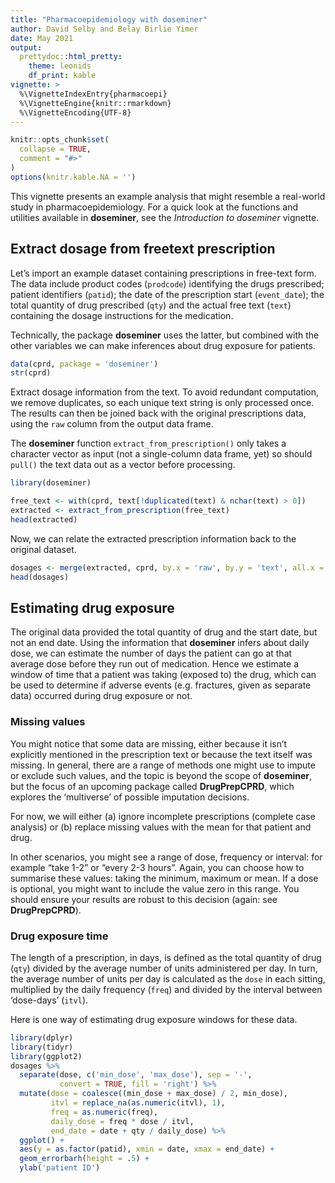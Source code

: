 ---
title: "Pharmacoepidemiology with doseminer"
author: David Selby and Belay Birlie Yimer
date: May 2021
output:
  prettydoc::html_pretty:
    theme: leonids
    df_print: kable
vignette: >
  %\VignetteIndexEntry{pharmacoepi}
  %\VignetteEngine{knitr::rmarkdown}
  %\VignetteEncoding{UTF-8}
---

```{r setup, include = FALSE}
knitr::opts_chunk$set(
  collapse = TRUE,
  comment = "#>"
)
options(knitr.kable.NA = '')
```

This vignette presents an example analysis that might resemble a real-world study in pharmacoepidemiology.
For a quick look at the functions and utilities available in **doseminer**, see the _Introduction to doseminer_ vignette.

## Extract dosage from freetext prescription

Let's import an example dataset containing prescriptions in free-text form.
The data include product codes (`prodcode`) identifying the drugs prescribed; patient identifiers (`patid`); the date of the prescription start (`event_date`); the total quantity of drug prescribed (`qty`) and the actual free text (`text`) containing the dosage instructions for the medication.

Technically, the package **doseminer** uses the latter, but combined with the other variables we can make inferences about drug exposure for patients.

```{r import}
data(cprd, package = 'doseminer')
str(cprd)
```

Extract dosage information from the text.
To avoid redundant computation, we remove duplicates, so each unique text string is only processed once. The results can then be joined back with the original prescriptions data, using the `raw` column from the output data frame.

The **doseminer** function `extract_from_prescription()` only takes a character vector as input (not a single-column data frame, yet) so should `pull()` the text data out as a vector before processing.

```{r message = FALSE}
library(doseminer)

free_text <- with(cprd, text[!duplicated(text) & nchar(text) > 0])
extracted <- extract_from_prescription(free_text)
head(extracted)
```

Now, we can relate the extracted prescription information back to the original dataset.

```{r}
dosages <- merge(extracted, cprd, by.x = 'raw', by.y = 'text', all.x = TRUE)
head(dosages)
```

## Estimating drug exposure

The original data provided the total quantity of drug and the start date, but not an end date.
Using the information that **doseminer** infers about daily dose, we can estimate the number of days the patient can go at that average dose before they run out of medication.
Hence we estimate a window of time that a patient was taking (exposed to) the drug, which can be used to determine if adverse events (e.g. fractures, given as separate data) occurred during drug exposure or not.

### Missing values

You might notice that some data are missing, either because it isn't explicitly mentioned in the prescription text or because the text itself was missing.
In general, there are a range of methods one might use to impute or exclude such values, and the topic is beyond the scope of **doseminer**, but the focus of an upcoming package called **DrugPrepCPRD**, which explores the 'multiverse' of possible imputation decisions.

For now, we will either (a) ignore incomplete prescriptions (complete case analysis) or (b) replace missing values with the mean for that patient and drug.

In other scenarios, you might see a range of dose, frequency or interval: for example "take 1-2" or "every 2-3 hours".
Again, you can choose how to summarise these values: taking the minimum, maximum or mean.
If a dose is optional, you might want to include the value zero in this range.
You should ensure your results are robust to this decision (again: see **DrugPrepCPRD**).

### Drug exposure time

The length of a prescription, in days, is defined as the total quantity of drug (`qty`) divided by the average number of units administered per day.
In turn, the average number of units per day is calculated as the `dose` in each sitting, multiplied by the daily frequency (`freq`) and divided by the interval between 'dose-days' (`itvl`).

Here is one way of estimating drug exposure windows for these data.

```{r, warning = FALSE, message = FALSE}
library(dplyr)
library(tidyr)
library(ggplot2)
dosages %>%
  separate(dose, c('min_dose', 'max_dose'), sep = '-',
           convert = TRUE, fill = 'right') %>%
  mutate(dose = coalesce((min_dose + max_dose) / 2, min_dose),
         itvl = replace_na(as.numeric(itvl), 1),
         freq = as.numeric(freq),
         daily_dose = freq * dose / itvl,
         end_date = date + qty / daily_dose) %>%
  ggplot() +
  aes(y = as.factor(patid), xmin = date, xmax = end_date) +
  geom_errorbarh(height = .5) +
  ylab('patient ID')
```
